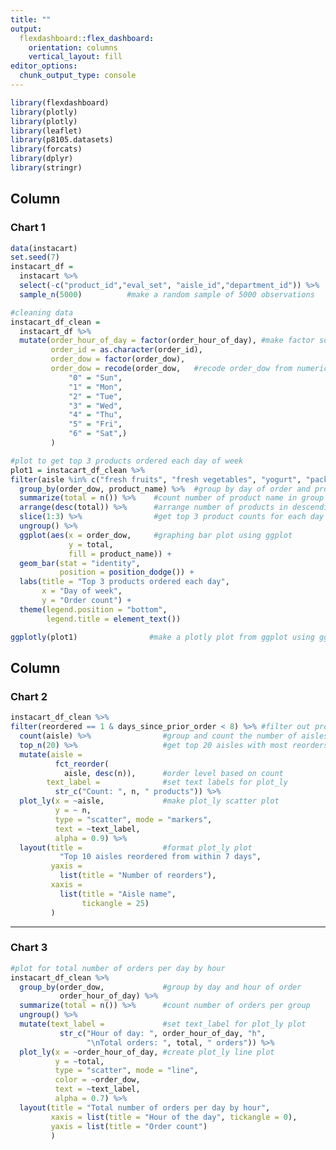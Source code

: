 ```yaml
---
title: ""
output: 
  flexdashboard::flex_dashboard:
    orientation: columns
    vertical_layout: fill
editor_options: 
  chunk_output_type: console
---
```


```r
library(flexdashboard)
library(plotly)
library(plotly)
library(leaflet)
library(p8105.datasets)
library(forcats)
library(dplyr)
library(stringr)
```

Column {data-width=500}
-----------------------------------------------------------------------
### Chart 1
```r
data(instacart)
set.seed(7)
instacart_df = 
  instacart %>% 
  select(-c("product_id","eval_set", "aisle_id","department_id")) %>%                       #select variables of interest
  sample_n(5000)          #make a random sample of 5000 observations

#cleaning data
instacart_df_clean =
  instacart_df %>% 
  mutate(order_hour_of_day = factor(order_hour_of_day), #make factor some variables 
         order_id = as.character(order_id),
         order_dow = factor(order_dow),
         order_dow = recode(order_dow,   #recode order_dow from numerical digits into day of week 
             "0" = "Sun",
             "1" = "Mon",
             "2" = "Tue",
             "3" = "Wed",
             "4" = "Thu",
             "5" = "Fri",
             "6" = "Sat",)
         )

#plot to get top 3 products ordered each day of week 
plot1 = instacart_df_clean %>% 
filter(aisle %in% c("fresh fruits", "fresh vegetables", "yogurt", "packaged vegetables fruits")) %>% 
  group_by(order_dow, product_name) %>%  #group by day of order and product name
  summarize(total = n()) %>%    #count number of product name in group
  arrange(desc(total)) %>%      #arrange number of products in descending order
  slice(1:3) %>%                #get top 3 product counts for each day of week
  ungroup() %>%       
  ggplot(aes(x = order_dow,     #graphing bar plot using ggplot 
             y = total,
             fill = product_name)) + 
  geom_bar(stat = "identity",
           position = position_dodge()) +
  labs(title = "Top 3 products ordered each day",
       x = "Day of week",
       y = "Order count") + 
  theme(legend.position = "bottom",
        legend.title = element_text())

ggplotly(plot1)                #make a plotly plot from ggplot using ggplotly
```

Column {data-width=500}
-----------------------------------------------------------------------
### Chart 2
```r
instacart_df_clean %>% 
filter(reordered == 1 & days_since_prior_order < 8) %>% #filter out products that are reordered within 7 days
  count(aisle) %>%                #group and count the number of aisles with such criteria
  top_n(20) %>%                   #get top 20 aisles with most reorders
  mutate(aisle = 
          fct_reorder(
            aisle, desc(n)),      #order level based on count
        text_label =              #set text labels for plot_ly
          str_c("Count: ", n, " products")) %>% 
  plot_ly(x = ~aisle,             #make plot_ly scatter plot
          y = ~ n,
          type = "scatter", mode = "markers",
          text = ~text_label, 
          alpha = 0.9) %>%
  layout(title =                  #format plot_ly plot
           "Top 10 aisles reordered from within 7 days", 
         yaxis = 
           list(title = "Number of reorders"),
         xaxis = 
           list(title = "Aisle name", 
                tickangle = 25)
         )
```

-----------------------------------------------------------------------
### Chart 3
```r
#plot for total number of orders per day by hour 
instacart_df_clean %>% 
  group_by(order_dow,             #group by day and hour of order
           order_hour_of_day) %>% 
  summarize(total = n()) %>%      #count number of orders per group
  ungroup() %>% 
  mutate(text_label =             #set text_label for plot_ly plot
           str_c("Hour of day: ", order_hour_of_day, "h", 
                 "\nTotal orders: ", total, " orders")) %>%
  plot_ly(x = ~order_hour_of_day, #create plot_ly line plot
          y = ~total,
          type = "scatter", mode = "line",
          color = ~order_dow,
          text = ~text_label, 
          alpha = 0.7) %>%
  layout(title = "Total number of orders per day by hour",
         xaxis = list(title = "Hour of the day", tickangle = 0),
         yaxis = list(title = "Order count")
         )
```

